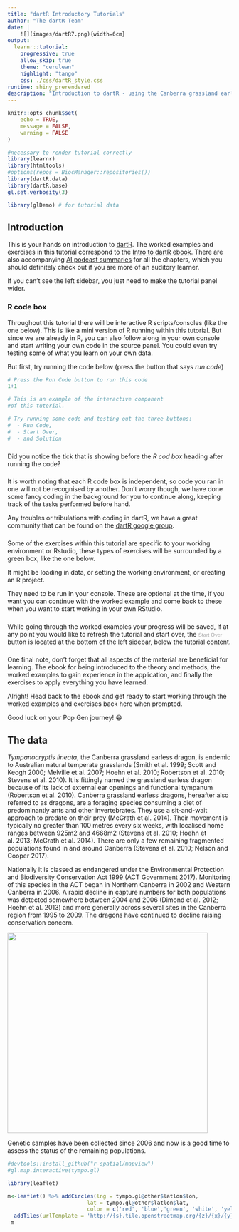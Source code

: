 ```yaml
---
title: "dartR Introductory Tutorials" 
author: "The dartR Team"
date: | 
    ![](images/dartR7.png){width=6cm}
output:
  learnr::tutorial:
    progressive: true
    allow_skip: true
    theme: "cerulean"
    highlight: "tango"
    css: ./css/dartR_style.css
runtime: shiny_prerendered
description: "Introduction to dartR - using the Canberra grassland earless dragon as an example."
---
```


```r
knitr::opts_chunk$set(
	echo = TRUE,
	message = FALSE,
	warning = FALSE
)

#necessary to render tutorial correctly
library(learnr) 
library(htmltools)
#options(repos = BiocManager::repositories())
library(dartR.data)
library(dartR.base)
gl.set.verbosity(3)

library(glDemo) # for tutorial data

```


## Introduction {data-progressive=FALSE} 

This is your hands on introduction to [dartR](https://github.com/green-striped-gecko/dartRverse?tab=readme-ov-file#dartrverse-). The worked examples and exercises in this tutorial correspond to the [[Intro to dartR ebook](http://dartr.biomatix.org/dartR)]{style="color:#ff0000;"}. There are also accompanying [AI podcast summaries](https://public.3.basecamp.com/p/Dp1F2egZGXY5siDf1MPFqyyg) for all the chapters, which you should definitely check out if you are more of an auditory learner.

If you can't see the left sidebar, you just need to make the tutorial panel wider.

### 

### R code box

Throughout this tutorial there will be interactive R scripts/consoles (like the one below). This is like a mini version of R running within this tutorial. But since we are already in R, you can also follow along in your own console and start writing your own code in the source panel. You could even try testing some of what you learn on your own data.

But first, try running the code below (press the button that says *run code*)

```r
# Press the Run Code button to run this code
1+1
```

```r
# This is an example of the interactive component 
#of this tutorial. 

# Try running some code and testing out the three buttons:
#  - Run Code, 
#  - Start Over, 
#  - and Solution

```

###

Did you notice the tick that is showing before the *R cod box* heading after running the code?

### 

It is worth noting that each R code box is independent, so code you ran in one will not be recognised by another. Don't worry though, we have done some fancy coding in the background for you to continue along, keeping track of the tasks performed before hand. 

Any troubles or tribulations with coding in dartR, we have a great community that can be found on the [dartR google group](https://groups.google.com/g/dartr).

### 

Some of the exercises within this tutorial are specific to your working environment or Rstudio, these types of exercises will be surrounded by a green box, like the one below.

::: {.my-solution icon="false"}
It might be loading in data, or setting the working environment, or creating an R project.

They need to be run in your console. These are optional at the time, if you want you can continue with the worked example and come back to these when you want to start working in your own RStudio.
:::

### 

While going through the worked examples your progress will be saved, if at any point you would like to refresh the tutorial and start over, the <small>[Start Over]{style="color:#a3a3a3; font-family:'Jaldi', sans-serif;"}</small> button is located at the bottom of the left sidebar, below the tutorial content.

### 

One final note, don't forget that all aspects of the material are beneficial for learning. The ebook for being introduced to the theory and methods, the worked examples to gain experience in the application, and finally the exercises to apply everything you have learned.

Alright! Head back to the ebook and get ready to start working through the worked examples and exercises back here when prompted.

<p>Good luck on your Pop Gen journey! 😁</p>

## The data

*Tympanocryptis lineata*, the Canberra grassland earless dragon, is endemic to Australian natural temperate grasslands (Smith et al. 1999; Scott and Keogh 2000; Melville et al. 2007; Hoehn et al. 2010; Robertson et al. 2010; Stevens et al. 2010). It is fittingly named the grassland earless dragon because of its lack of external ear openings and functional tympanum (Robertson et al. 2010). Canberra grassland earless dragons, hereafter also referred to as dragons, are a foraging species consuming a diet of predominantly ants and other invertebrates. They use a sit-and-wait approach to predate on their prey (McGrath et al. 2014). Their movement is typically no greater than 100 metres every six weeks, with localised home ranges between 925m2 and 4668m2 (Stevens et al. 2010; Hoehn et al. 2013; McGrath et al. 2014). There are only a few remaining fragmented populations found in and around Canberra (Stevens et al. 2010; Nelson and Cooper 2017).  

Nationally it is classed as endangered under the Environmental Protection and Biodiversity Conservation Act 1999 (ACT Government 2017). Monitoring of this species in the ACT began in Northern Canberra in 2002 and Western Canberra in 2006. A rapid decline in capture numbers for both populations was detected somewhere between 2004 and 2006 (Dimond et al. 2012; Hoehn et al. 2013) and more generally across several sites in the Canberra region from 1995 to 2009. The dragons have continued to decline raising conservation concern.

![](images/ged.png){.class height="450"}


Genetic samples have been collected since 2006 and now is a good time to assess the status of the remaining populations. 


```r
#devtools::install_github("r-spatial/mapview")
#gl.map.interactive(tympo.gl)

library(leaflet)

m<-leaflet() %>% addCircles(lng = tympo.gl@other$latlon$lon,
                         lat = tympo.gl@other$latlon$lat,
                         color = c('red', 'blue','green', 'white', 'yellow')[as.numeric(tympo.gl@pop)]) %>% 
  addTiles(urlTemplate = 'http://{s}.tile.openstreetmap.org/{z}/{x}/{y}.png')
 m 
```

